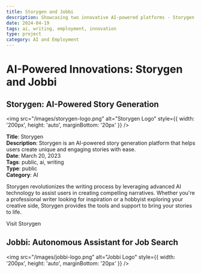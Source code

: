 ```yaml
---
title: Storygen and Jobbi
description: Showcasing two innovative AI-powered platforms - Storygen for story generation and Jobbi for job search assistance.
date: 2024-04-19
tags: ai, writing, employment, innovation
type: project
category: AI and Employment
---
```



# AI-Powered Innovations: Storygen and Jobbi

## Storygen: AI-Powered Story Generation

<img src="/images/storygen-logo.png" alt="Storygen Logo" style={{ width: '200px', height: 'auto', marginBottom: '20px' }} />

**Title**: Storygen  
**Description**: Storygen is an AI-powered story generation platform that helps users create unique and engaging stories with ease.  
**Date**: March 20, 2023  
**Tags**: public, ai, writing  
**Type**: public  
**Category**: AI  

Storygen revolutionizes the writing process by leveraging advanced AI technology to assist users in creating compelling narratives. Whether you're a professional writer looking for inspiration or a hobbyist exploring your creative side, Storygen provides the tools and support to bring your stories to life.

<OutgoingLink href="https://www.storygen.no/en">
  Visit Storygen
</OutgoingLink>

## Jobbi: Autonomous Assistant for Job Search

<img src="/images/jobbi-logo.png" alt="Jobbi Logo" style={{ width: '200px', height: 'auto', marginBottom: '20px' }} />
